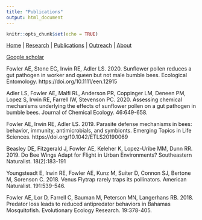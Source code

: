 ```yaml
---
title: "Publications"
output: html_document
---
```


```r
knitr::opts_chunk$set(echo = TRUE)
```

[Home](index.html)  |  [Research](research.html)  |  [Publications](pubs.html)  |  [Outreach](outreach.html)  |  [About](about.html)

[Google scholar](https://scholar.google.com/citations?user=tSQCC-QAAAAJ&hl=en) <br/>

Fowler AE, Stone EC, Irwin RE, Adler LS. 2020. Sunflower pollen reduces a gut pathogen in worker and queen but not male bumble bees. Ecological Entomology. https://doi.org/10.1111/een.12915 <br/>

Adler LS, Fowler AE, Malfi RL, Anderson PR, Coppinger LM, Deneen PM, Lopez S, Irwin RE, Farrell IW, Stevenson PC. 2020. Assessing chemical mechanisms underlying the effects of sunflower pollen on a gut pathogen in bumble bees. Journal of Chemical Ecology. 46:649-658.<br/>

Fowler AE, Irwin RE, Adler LS. 2019. Parasite defense mechanisms in bees: behavior, immunity, antimicrobials, and symbionts. Emerging Topics in Life Sciences. https://doi.org/10.1042/ETLS20190069 <br/>

Beasley DE, Fitzgerald J, Fowler AE, Keleher K, Lopez-Uribe MM, Dunn RR. 2019. Do Bee Wings Adapt for Flight in Urban Environments? Southeastern Naturalist. 18(2):183-191 <br/>

Youngsteadt E, Irwin RE, Fowler AE, Kunz M, Suiter D, Connon SJ, Bertone M, Sorenson C. 2018. Venus Flytrap rarely traps its pollinators. American Naturalist. 191:539-546. <br/>

Fowler AE, Lor D, Farrell C, Bauman M, Peterson MN, Langerhans RB. 2018. Predator loss leads to reduced antipredator behaviors in Bahamas Mosquitofish. Evolutionary Ecology Research. 19:378-405.
